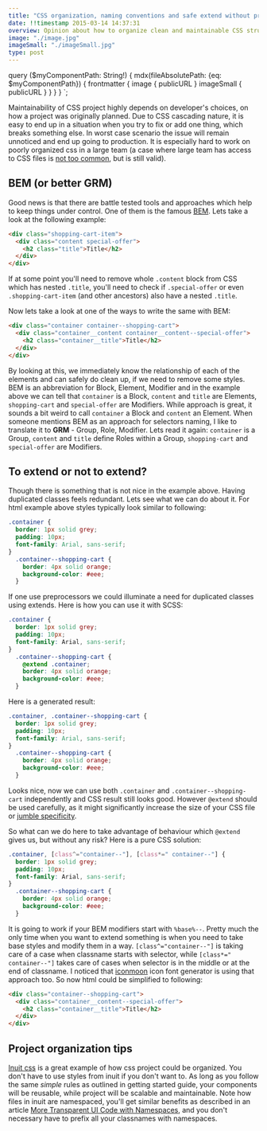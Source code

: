 ```yaml
---
title: "CSS organization, naming conventions and safe extend without preprocessors"
date: !!timestamp 2015-03-14 14:37:31
overview: Opinion about how to organize clean and maintainable CSS structure, note about naming conventions, and how one can extend selectors without preprocessors
image: "./image.jpg"
imageSmall: "./imageSmall.jpg"
type: post
---
```

query ($myComponentPath: String!) {
    mdx(fileAbsolutePath: {eq: $myComponentPath}) {
        frontmatter {
            image {
                publicURL
            }
            imageSmall {
                publicURL
            }
        }
    }
}
`;

Maintainability of CSS project highly depends on developer's choices, on how a project was originally planned. Due to CSS cascading nature, it is easy to end up in a situation when you try to fix or add one thing, which breaks something else. In worst case scenario the issue will remain unnoticed and end up going to production. It is especially hard to work on poorly organized css in a large team (a case where large team has access to CSS files is [not too common](https://css-tricks.com/poll-wrapup-the-number-of-people-touching-css/), but is still valid).

## BEM (or better GRM)
Good news is that there are battle tested tools and approaches which help to keep things under control. One of them is the famous [BEM](https://en.bem.info/). Lets take a look at the following example:
```html
<div class="shopping-cart-item">
  <div class="content special-offer">
    <h2 class="title">Title</h2>
  </div>
</div>
```

If at some point you'll need to remove whole `.content` block from CSS which has nested `.title`, you'll need to check if `.special-offer` or even `.shopping-cart-item` (and other ancestors) also have a nested `.title`.

Now lets take a look at one of the ways to write the same with BEM:
```html
<div class="container container--shopping-cart">
  <div class="container__content container__content--special-offer">
    <h2 class="container__title">Title</h2>
  </div>
</div>
```

By looking at this, we immediately know the relationship of each of the elements and can safely do clean up, if we need to remove some styles. BEM is an abbreviation for Block, Element, Modifier and in the example above we can tell that `container` is a Block, `content` and `title` are Elements, `shopping-cart` and `special-offer` are Modifiers. While approach is great, it sounds a bit weird to call `container` a Block and `content` an Element. When someone mentions BEM as an approach for selectors naming, I like to translate it to **GRM** - Group, Role, Modifier. Lets read it again: `container` is a Group, `content` and `title` define Roles within a Group, `shopping-cart` and `special-offer` are Modifiers.

## To extend or not to extend?
Though there is something that is not nice in the example above. Having duplicated classes feels redundant. Lets see what we can do about it. For html example above styles typically look similar to following:
```css
.container {
  border: 1px solid grey;
  padding: 10px;
  font-family: Arial, sans-serif;
}
  .container--shopping-cart {
    border: 4px solid orange;
    background-color: #eee;
  }
```
If one use preprocessors we could illuminate a need for duplicated classes using extends. Here is how you can use it with SCSS:
```scss
.container {
  border: 1px solid grey;
  padding: 10px;
  font-family: Arial, sans-serif;
}
  .container--shopping-cart {
    @extend .container;
    border: 4px solid orange;
    background-color: #eee;
  }
```
Here is a generated result:
```css
.container, .container--shopping-cart {
  border: 1px solid grey;
  padding: 10px;
  font-family: Arial, sans-serif;
}
  .container--shopping-cart {
    border: 4px solid orange;
    background-color: #eee;
  }
```
Looks nice, now we can use both `.container` and `.container--shopping-cart` independently and CSS result still looks good. However `@extend` should be used carefully, as it might significantly increase the size of your CSS file or [jumble specificity](http://csswizardry.com/2014/11/when-to-use-extend-when-to-use-a-mixin/).

So what can we do here to take advantage of behaviour which `@extend` gives us, but without any risk? Here is a pure CSS solution:
```scss
.container, [class^="container--"], [class*=" container--"] {
  border: 1px solid grey;
  padding: 10px;
  font-family: Arial, sans-serif;
}
  .container--shopping-cart {
    border: 4px solid orange;
    background-color: #eee;
  }
```
 It is going to work if your BEM modifiers start with `%base%--`. Pretty much the only time when you want to extend something is when you need to take base styles and modify them in a way. `[class^="container--"]` is taking care of a case when classname starts with selector, while `[class*=" container--"]` takes care of cases when selector is in the middle or at the end of classname. I noticed that [iconmoon](https://icomoon.io/) icon font generator is using that approach too. So now html could be simplified to following:
 ```html
 <div class="container--shopping-cart">
   <div class="container__content--special-offer">
     <h2 class="container__title">Title</h2>
   </div>
 </div>
 ```
 ## Project organization tips
 [Inuit css](https://github.com/inuitcss/getting-started) is a great example of how css project could be organized. You don't have to use styles from inuit if you don't want to. As long as you follow the same _simple_ rules as outlined in getting started guide, your components will be reusable, while project will be scalable and maintainable. Note how files in inuit are namespaced, you'll get similar benefits as described in an article [More Transparent UI Code with Namespaces](http://csswizardry.com/2015/03/more-transparent-ui-code-with-namespaces/), and you don't necessary have to prefix all your classnames with namespaces.
